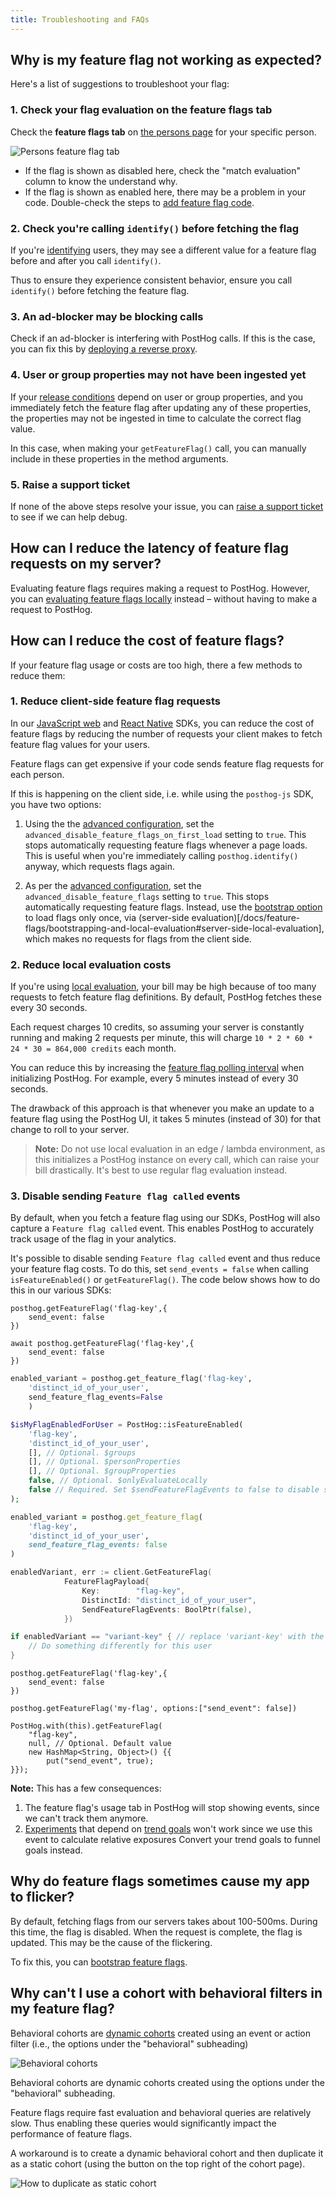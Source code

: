 ```yaml
---
title: Troubleshooting and FAQs
---
```


## Why is my feature flag not working as expected?

Here's a list of suggestions to troubleshoot your flag:

### 1. Check your flag evaluation on the feature flags tab

Check the **feature flags tab** on [the persons page](https://app.posthog.com/persons) for your specific person.

![Persons feature flag tab](../../images/docs/feature-flags/persons-feature-flag-tab.png)

- If the flag is shown as disabled here, check the "match evaluation" column to know the understand why.
- If the flag is shown as enabled here, there may be a problem in your code. Double-check the steps to [add feature flag code](/docs/feature-flags/adding-feature-flag-code).

### 2. Check you're calling `identify()` before fetching the flag

If you're [identifying]((/docs/product-analytics/identify)) users, they may see a different value for a feature flag before and after you call `identify()`. 

Thus to ensure they experience consistent behavior, ensure you call `identify()` before fetching the feature flag.

### 3. An ad-blocker may be blocking calls

Check if an ad-blocker is interfering with PostHog calls. If this is the case, you can fix this by [deploying a reverse proxy](/docs/advanced/proxy).

### 4. User or group properties may not have been ingested yet

If your [release conditions](/docs/feature-flags/creating-feature-flags#release-conditions) depend on user or group properties, and you immediately fetch the feature flag after updating any of these properties, the properties may not be ingested in time to calculate the correct flag value.

In this case, when making your `getFeatureFlag()` call, you can manually include in these properties in the method arguments.

### 5. Raise a support ticket

If none of the above steps resolve your issue, you can [raise a support ticket](https://app.posthog.com/home#supportModal) to see if we can help debug.


<FAQFalseOrNoneEvents />

## How can I reduce the latency of feature flag requests on my server?

Evaluating feature flags requires making a request to PostHog. However, you can [evaluating feature flags locally](/docs/feature-flags/bootstrapping-and-local-evaluation#server-side-local-evaluation) instead – without having to make a request to PostHog.

## How can I reduce the cost of feature flags?

If your feature flag usage or costs are too high, there a few methods to reduce them:

### 1. Reduce client-side feature flag requests

In our [JavaScript web](/docs/libraries/js) and [React Native](/docs/libraries/react-native) SDKs, you can reduce the cost of feature flags by reducing the number of requests your client makes to fetch feature flag values for your users.

Feature flags can get expensive if your code sends feature flag requests for each person.

If this is happening on the client side, i.e. while using the `posthog-js` SDK, you have two options:

1. Using the the [advanced configuration](/docs/libraries/js#advanced-configuration), set the `advanced_disable_feature_flags_on_first_load` setting to `true`. This stops automatically requesting feature flags whenever a page loads. This is useful when you're immediately calling `posthog.identify()` anyway, which requests flags again.

2. As per the [advanced configuration](/docs/libraries/js#advanced-configuration), set the `advanced_disable_feature_flags` setting to `true`. This stops automatically requesting feature flags. Instead, use the [bootstrap option](/docs/libraries/js#bootstrapping-flags) to load flags only once, via (server-side evaluation)[/docs/feature-flags/bootstrapping-and-local-evaluation#server-side-local-evaluation], which makes no requests for flags from the client side.

### 2. Reduce local evaluation costs

If you're using [local evaluation](/docs/feature-flags/local-evaluation), your bill may be high because of too many requests to fetch feature flag definitions. By default, PostHog fetches these every 30 seconds.

Each request charges 10 credits, so assuming your server is constantly running and making 2 requests per minute, this will charge `10 * 2 * 60 * 24 * 30 = 864,000 credits` each month.

You can reduce this by increasing the [feature flag polling interval](/docs/feature-flags/local-evaluation#step-2-initialize-posthog-with-your-personal-api-key) when initializing PostHog. For example, every 5 minutes instead of every 30 seconds.

The drawback of this approach is that whenever you make an update to a feature flag using the PostHog UI, it takes 5 minutes (instead of 30) for that change to roll to your server.

> **Note:** Do not use local evaluation in an edge / lambda environment, as this initializes a PostHog instance on every call, which can raise your bill drastically. It's best to use regular flag evaluation instead.

### 3. Disable sending `Feature flag called` events

By default, when you fetch a feature flag using our SDKs, PostHog will also capture a `Feature flag called` event. This enables PostHog to accurately track usage of the flag in your analytics.

It's possible to disable sending `Feature flag called` event and thus reduce your feature flag costs. To do this, set `send_events = false` when calling `isFeatureEnabled()` or `getFeatureFlag()`. The code below shows how to do this in our various SDKs:

<MultiLanguage>

```js-web
posthog.getFeatureFlag('flag-key',{
    send_event: false
})
```

```node
await posthog.getFeatureFlag('flag-key',{
    send_event: false
})
```

```python
enabled_variant = posthog.get_feature_flag('flag-key', 
    'distinct_id_of_your_user',
    send_feature_flag_events=False
    )
```

```php
$isMyFlagEnabledForUser = PostHog::isFeatureEnabled(
    'flag-key', 
    'distinct_id_of_your_user',
    [], // Optional. $groups
    [], // Optional. $personProperties
    [], // Optional. $groupProperties
    false, // Optional. $onlyEvaluateLocally
    false // Required. Set $sendFeatureFlagEvents to false to disable sending "feature flag called" events
);
```

```ruby
enabled_variant = posthog.get_feature_flag(
    'flag-key', 
    'distinct_id_of_your_user',
    send_feature_flag_events: false
)
```

```go
enabledVariant, err := client.GetFeatureFlag(
            FeatureFlagPayload{
                Key:        "flag-key",
                DistinctId: "distinct_id_of_your_user",
                SendFeatureFlagEvents: BoolPtr(false),
            })

if enabledVariant == "variant-key" { // replace 'variant-key' with the key of your variant
    // Do something differently for this user
}
```

```react-native
posthog.getFeatureFlag('flag-key',{
    send_event: false
})
```

```ios
posthog.getFeatureFlag('my-flag', options:["send_event": false])
```

```android
PostHog.with(this).getFeatureFlag(
    "flag-key",
    null, // Optional. Default value
    new HashMap<String, Object>() {{
        put("send_event", true);
}});
```

</MultiLanguage>


**Note:** This has a few consequences:

1. The feature flag's usage tab in PostHog will stop showing events, since we can't track them anymore.
2. [Experiments](/docs/experiments) that depend on [trend goals](/docs/experiments/creating-an-experiment#experiment-goal) won't work since we use this event to calculate relative exposures Convert your trend goals to funnel goals instead.


## Why do feature flags sometimes cause my app to flicker?

By default, fetching flags from our servers takes about 100-500ms. During this time, the flag is disabled. When the request is complete, the flag is updated. This may be the cause of the flickering.

To fix this, you can [bootstrap feature flags](/docs/feature-flags/bootstrapping).

## Why can't I use a cohort with behavioral filters in my feature flag?

Behavioral cohorts are [dynamic cohorts](/docs/data/cohorts#dynamic-cohorts) created using an event or action filter (i.e., the options under the "behavioral" subheading)

![Behavioral cohorts](../../images/docs/feature-flags/behavioral-cohorts.png)
<Caption>
Behavioral cohorts are dynamic cohorts created using the options under the "behavioral" subheading.
</Caption>

Feature flags require fast evaluation and behavioral queries are relatively slow. Thus enabling these queries would significantly impact the performance of feature flags. 

A workaround is to create a dynamic behavioral cohort and then duplicate it as a static cohort (using the button on the top right of the cohort page).

![How to duplicate as static cohort](../../images/docs/feature-flags/duplicate-as-static-cohort.png)

